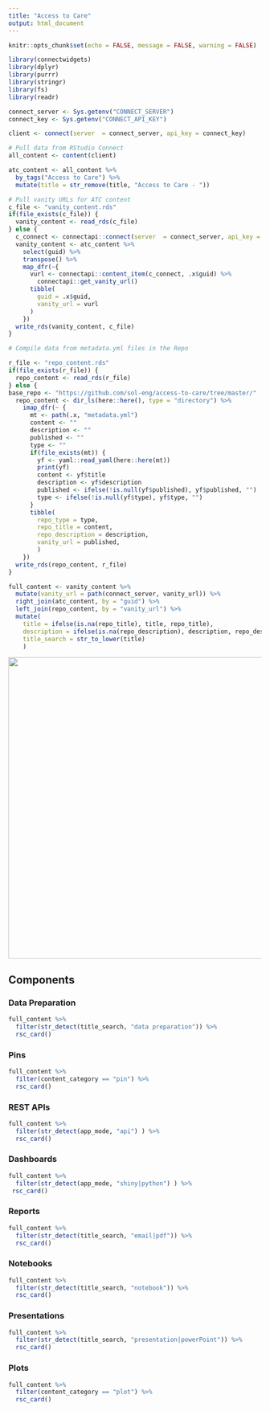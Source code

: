 ```yaml
---
title: "Access to Care"
output: html_document
---
```


```r
knitr::opts_chunk$set(echo = FALSE, message = FALSE, warning = FALSE)

library(connectwidgets)
library(dplyr)
library(purrr)
library(stringr)
library(fs)
library(readr)

connect_server <- Sys.getenv("CONNECT_SERVER")
connect_key <- Sys.getenv("CONNECT_API_KEY")

client <- connect(server  = connect_server, api_key = connect_key)

# Pull data from RStudio Connect
all_content <- content(client) 

atc_content <- all_content %>% 
  by_tags("Access to Care") %>% 
  mutate(title = str_remove(title, "Access to Care - ")) 

# Pull vanity URLs for ATC content
c_file <- "vanity_content.rds"
if(file_exists(c_file)) {
  vanity_content <- read_rds(c_file)
} else {
  c_connect <- connectapi::connect(server  = connect_server, api_key = connect_key)
  vanity_content <- atc_content %>% 
    select(guid) %>% 
    transpose() %>% 
    map_dfr(~{
      vurl <- connectapi::content_item(c_connect, .x$guid) %>% 
        connectapi::get_vanity_url()
      tibble(
        guid = .x$guid,
        vanity_url = vurl
      )
    })
  write_rds(vanity_content, c_file)
}

# Compile data from metadata.yml files in the Repo

r_file <- "repo_content.rds"
if(file_exists(r_file)) {
  repo_content <- read_rds(r_file)
} else {
base_repo <- "https://github.com/sol-eng/access-to-care/tree/master/"
  repo_content <- dir_ls(here::here(), type = "directory") %>%
    imap_dfr(~ {
      mt <- path(.x, "metadata.yml")
      content <- ""
      description <- ""
      published <- ""
      type <- ""
      if(file_exists(mt)) {
        yf <- yaml::read_yaml(here::here(mt))
        print(yf)
        content <- yf$title
        description <- yf$description 
        published <- ifelse(!is.null(yf$published), yf$published, "") 
        type <- ifelse(!is.null(yf$type), yf$type, "") 
      } 
      tibble(
        repo_type = type,
        repo_title = content,
        repo_description = description,
        vanity_url = published,
        )
    }) 
  write_rds(repo_content, r_file)
}

full_content <- vanity_content %>% 
  mutate(vanity_url = path(connect_server, vanity_url)) %>% 
  right_join(atc_content, by = "guid") %>% 
  left_join(repo_content, by = "vanity_url") %>% 
  mutate(
    title = ifelse(is.na(repo_title), title, repo_title),
    description = ifelse(is.na(repo_description), description, repo_description),
    title_search = str_to_lower(title)
    )
```

<img src="access-to-care-diagram.png" width = "600px">


## Components {.tabset}

### Data Preparation

```r
full_content %>%
  filter(str_detect(title_search, "data preparation")) %>% 
  rsc_card()
```

### Pins

```r
full_content %>%
  filter(content_category == "pin") %>% 
  rsc_card()
```

### REST APIs

```r
full_content %>%
  filter(str_detect(app_mode, "api") ) %>% 
  rsc_card()
```


### Dashboards

```r
full_content %>%
  filter(str_detect(app_mode, "shiny|python") ) %>% 
 rsc_card()
```

### Reports

```r
full_content %>% 
  filter(str_detect(title_search, "email|pdf")) %>% 
  rsc_card()
```

### Notebooks

```r
full_content %>% 
  filter(str_detect(title_search, "notebook")) %>% 
  rsc_card()
```

### Presentations 

```r
full_content %>% 
  filter(str_detect(title_search, "presentation|powerPoint")) %>% 
  rsc_card()
```

### Plots

```r
full_content %>%
  filter(content_category == "plot") %>% 
  rsc_card()
```
